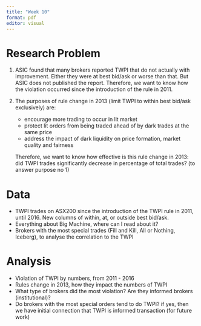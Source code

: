 ```yaml
---
title: "Week 10"
format: pdf
editor: visual
---
```


# Research Problem

1.  ASIC found that many brokers reported TWPI that do not actually with improvement. Either they were at best bid/ask or worse than that. But ASIC does not published the report. Therefore, we want to know how the violation occurred since the introduction of the rule in 2011.
2.  The purposes of rule change in 2013 (limit TWPI to within best bid/ask exclusively) are:

    - encourage more trading to occur in lit market
    - protect lit orders from being traded ahead of by dark trades at the same price
    - address the impact of dark liquidity on price formation, market quality and fairness 

    Therefore, we want to know how effective is this rule change in 2013: did TWPI trades significantly decrease in percentage of total trades? (to answer purpose no 1)

# Data

- TWPI trades on ASX200 since the introduction of the TWPI rule in 2011, until 2016. New columns of within, at, or outside best bid/ask.
- Everything about Big Machine, where can I read about it?
- Brokers with the most special trades (Fill and Kill, All or Nothing, Iceberg), to analyse the correlation to the TWPI

# Analysis

- Violation of TWPI by numbers, from 2011 - 2016
- Rules change in 2013, how they impact the numbers of TWPI
- What type of brokers did the most violation? Are they informed brokers (institutional)?
- Do brokers with the most special orders tend to do TWPI? if yes, then we have initial connection that TWPI is informed transaction (for future work)
